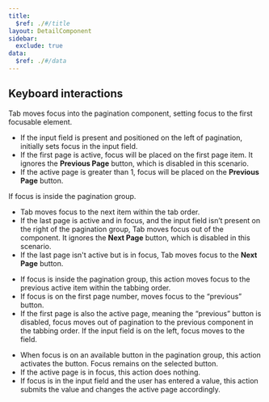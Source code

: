 ```yaml
---
title:
  $ref: ./#/title
layout: DetailComponent
sidebar:
  exclude: true
data:
  $ref: ./#/data
---
```


## Keyboard interactions

<KeyboardControls>
<KeyboardControl keyOrCombos="Tab">

Tab moves focus into the pagination component, setting focus to the first focusable element.

- If the input field is present and positioned on the left of pagination, initially sets focus in the input field.
- If the first page is active, focus will be placed on the first page item. It ignores the **Previous Page** button, which is disabled in this scenario.
- If the active page is greater than 1, focus will be placed on the **Previous Page** button.

If focus is inside the pagination group.

- Tab moves focus to the next item within the tab order.
- If the last page is active and in focus, and the input field isn’t present on the right of the pagination group, Tab moves focus out of the component. It ignores the **Next Page** button, which is disabled in this scenario.
- If the last page isn't active but is in focus, Tab moves focus to the **Next Page** button.

</KeyboardControl>
<KeyboardControl keyOrCombos="Shift + Tab">

- If focus is inside the pagination group, this action moves focus to the previous active item within the tabbing order.
- If focus is on the first page number, moves focus to the “previous” button.
- If the first page is also the active page, meaning the “previous” button is disabled, focus moves out of pagination to the previous component in the tabbing order. If the input field is on the left, focus moves to the field.

</KeyboardControl>
<KeyboardControl keyOrCombos="Enter / Space">

- When focus is on an available button in the pagination group, this action activates the button. Focus remains on the selected button.
- If the active page is in focus, this action does nothing.
- If focus is in the input field and the user has entered a value, this action submits the value and changes the active page accordingly.

</KeyboardControl>
</KeyboardControls>
